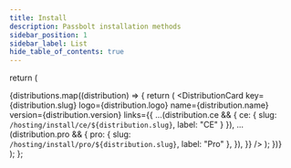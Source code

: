 ```yaml
---
title: Install
description: Passbolt installation methods
sidebar_position: 1
sidebar_label: List
hide_table_of_contents: true
---
```



  return (
    <div className={styles.grid}>
      {distributions.map((distribution) => {
        return (
          <DistributionCard
            key={distribution.slug}
            logo={distribution.logo}
            name={distribution.name}
            version={distribution.version}
            links={{
              ...(distribution.ce && {
                ce: {
                  slug: `/hosting/install/ce/${distribution.slug}`,
                  label: "CE"
                }
              }),
              ...(distribution.pro && {
               pro: {
                  slug: `/hosting/install/pro/${distribution.slug}`,
                  label: "Pro"
                },
              }),
            }}
          />
        );
      })}
    </div>
  );
};

<DistributionCardWrapper />
